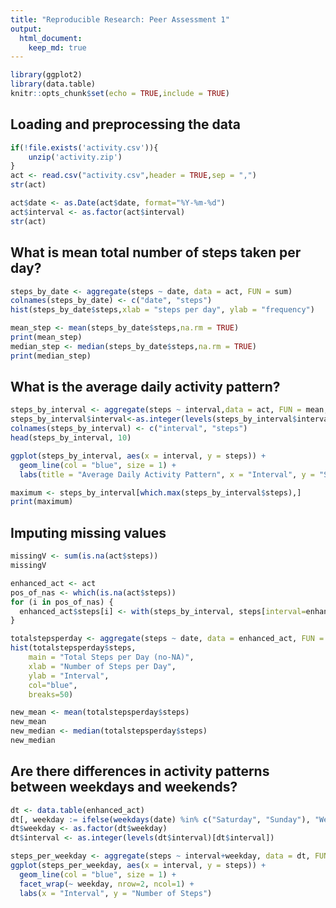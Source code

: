 ```yaml
---
title: "Reproducible Research: Peer Assessment 1"
output: 
  html_document:
    keep_md: true
---
```

```r

library(ggplot2)
library(data.table)
knitr::opts_chunk$set(echo = TRUE,include = TRUE)

```
## Loading and preprocessing the data
```r

if(!file.exists('activity.csv')){
    unzip('activity.zip')
}
act <- read.csv("activity.csv",header = TRUE,sep = ",")
str(act)

act$date <- as.Date(act$date, format="%Y-%m-%d")
act$interval <- as.factor(act$interval)
str(act)

```


## What is mean total number of steps taken per day?

```r

steps_by_date <- aggregate(steps ~ date, data = act, FUN = sum)
colnames(steps_by_date) <- c("date", "steps")
hist(steps_by_date$steps,xlab = "steps per day", ylab = "frequency")

mean_step <- mean(steps_by_date$steps,na.rm = TRUE)
print(mean_step)
median_step <- median(steps_by_date$steps,na.rm = TRUE)
print(median_step)

```

## What is the average daily activity pattern?
```r

steps_by_interval <- aggregate(steps ~ interval,data = act, FUN = mean,na.rm = TRUE)
steps_by_interval$interval<-as.integer(levels(steps_by_interval$interval)[steps_by_interval$interval])
colnames(steps_by_interval) <- c("interval", "steps")
head(steps_by_interval, 10)

ggplot(steps_by_interval, aes(x = interval, y = steps)) + 
  geom_line(col = "blue", size = 1) + 
  labs(title = "Average Daily Activity Pattern", x = "Interval", y = "Steps")

maximum <- steps_by_interval[which.max(steps_by_interval$steps),]
print(maximum)

```
## Imputing missing values

```r
missingV <- sum(is.na(act$steps))
missingV

enhanced_act <- act
pos_of_nas <- which(is.na(act$steps))
for (i in pos_of_nas) {
  enhanced_act$steps[i] <- with(steps_by_interval, steps[interval=enhanced_act$interval[i]]) 
}

totalstepsperday <- aggregate(steps ~ date, data = enhanced_act, FUN = sum, na.rm = TRUE)
hist(totalstepsperday$steps, 
    main = "Total Steps per Day (no-NA)", 
    xlab = "Number of Steps per Day", 
    ylab = "Interval",
    col="blue",
    breaks=50)

new_mean <- mean(totalstepsperday$steps)
new_mean
new_median <- median(totalstepsperday$steps)
new_median


```

## Are there differences in activity patterns between weekdays and weekends?

```r
dt <- data.table(enhanced_act)
dt[, weekday := ifelse(weekdays(date) %in% c("Saturday", "Sunday"), "Weekend", "Weekday")]
dt$weekday <- as.factor(dt$weekday)
dt$interval <- as.integer(levels(dt$interval)[dt$interval])

steps_per_weekday <- aggregate(steps ~ interval+weekday, data = dt, FUN = mean)
ggplot(steps_per_weekday, aes(x = interval, y = steps)) + 
  geom_line(col = "blue", size = 1) + 
  facet_wrap(~ weekday, nrow=2, ncol=1) + 
  labs(x = "Interval", y = "Number of Steps")


```


